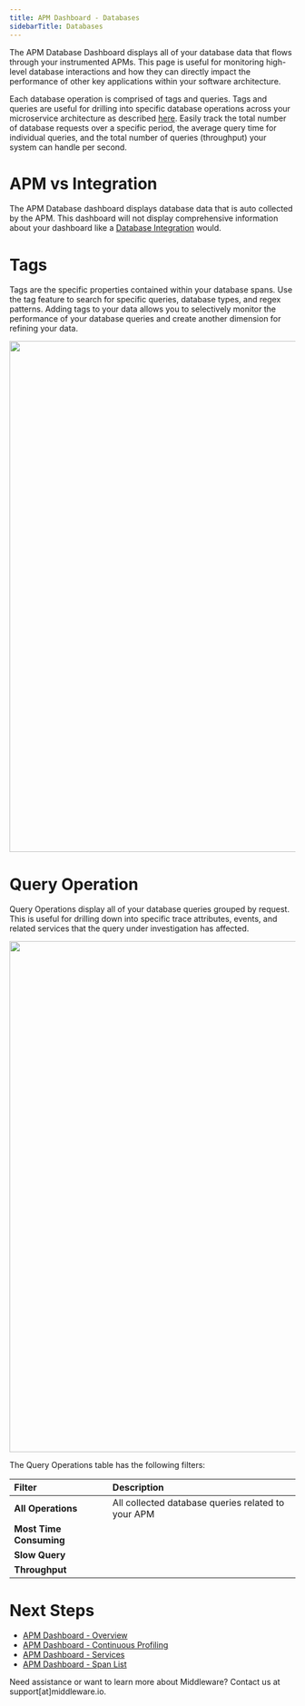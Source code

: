 ```yaml
---
title: APM Dashboard - Databases
sidebarTitle: Databases
---
```


The APM Database Dashboard displays all of your database data that flows through your instrumented APMs. This page is useful for monitoring high-level database interactions and how they can directly impact the performance of other key applications within your software architecture. 

Each database operation is comprised of tags and queries. Tags and queries are useful for drilling into specific database operations across your microservice architecture as described [here](). Easily track the total number of database requests over a specific period, the average query time for individual queries, and the total number of queries (throughput) your system can handle per second.

# APM vs Integration

The APM Database dashboard displays database data that is auto collected by the APM. This dashboard will not display comprehensive information about your dashboard like a [Database Integration]() would. 

# Tags

Tags are the specific properties contained within your database spans. Use the tag feature to search for specific queries, database types, and regex patterns. Adding tags to your data allows you to selectively monitor the performance of your database queries and create another dimension for refining your data.

<img src="https://media.giphy.com/media/v1.Y2lkPTc5MGI3NjExcHp4NzZwcmZ4eGhwd3FhdW5veG8ycXVzb2l0em5pYmxqenVxOWJ5eCZlcD12MV9pbnRlcm5hbF9naWZfYnlfaWQmY3Q9Zw/r6A613wQM9O94DV8UU/giphy.gif" width="900" height="900" />

# Query Operation

Query Operations display all of your database queries grouped by request. This is useful for drilling down into specific trace attributes, events, and related services that the query under investigation has affected. 

<img src="https://media.giphy.com/media/v1.Y2lkPTc5MGI3NjExcmdnMDUybjQwcmJzMHg4eWxoZ2pkdXR2anY2a3Fpb3ZrdnowaHBnZyZlcD12MV9pbnRlcm5hbF9naWZfYnlfaWQmY3Q9Zw/pPoIcQKkTTxIwEAsui/giphy.gif" width="900" height="900" />

The Query Operations table has the following filters:

| __Filter__                | __Description__ |
| :---------                | :--------------- |
| __All Operations__        | All collected database queries related to your APM |
| __Most Time Consuming__   | |
| __Slow Query__            | |
| __Throughput__            | |

# Next Steps

- [APM Dashboard - Overview]()
- [APM Dashboard - Continuous Profiling]()
- [APM Dashboard - Services]() 
- [APM Dashboard - Span List]()


<Note> Need assistance or want to learn more about Middleware? Contact us at support[at]middleware.io. </Note>